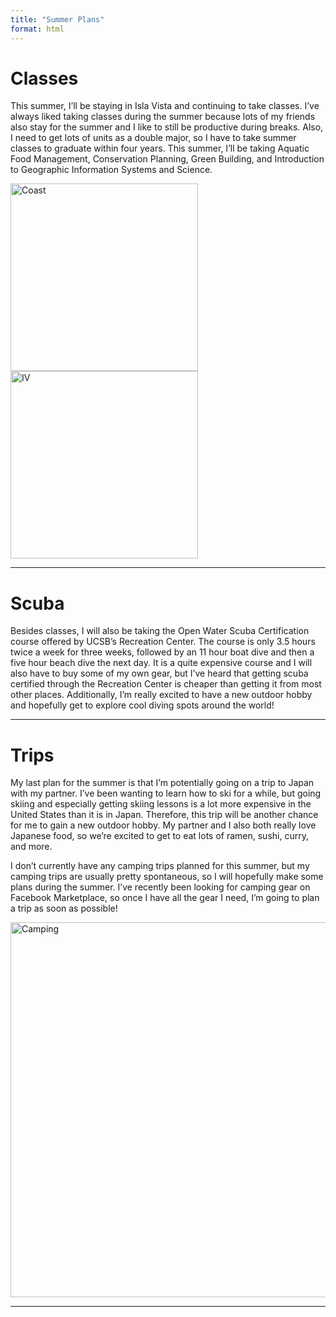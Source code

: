 ```yaml
---
title: "Summer Plans"
format: html
---
```


<h1>Classes</h1>

<p>This summer, I'll be staying in Isla Vista and continuing to take classes. I've always liked taking classes during the summer because lots of my friends also stay for the summer and I like to still be productive during breaks. Also, I need to get lots of units as a double major, so I have to take summer classes to graduate within four years. This summer, I'll be taking Aquatic Food Management, Conservation Planning, Green Building, and Introduction to Geographic Information Systems and Science.</p>

<p class="center">
  <img src="images/IMG_0914.jpg" alt="Coast" width="300"/>
  <img src="images/IMG_7191.jpg" alt="IV" width="300"/>
</p>
---

<h1>Scuba</h1>

<p>Besides classes, I will also be taking the Open Water Scuba Certification course offered by UCSB's Recreation Center. The course is only 3.5 hours twice a week for three weeks, followed by an 11 hour boat dive and then a five hour beach dive the next day. It is a quite expensive course and I will also have to buy some of my own gear, but I've heard that getting scuba certified through the Recreation Center is cheaper than getting it from most other places. Additionally, I'm really excited to have a new outdoor hobby and hopefully get to explore cool diving spots around the world!</p>

---

<h1>Trips</h1>

<p>My last plan for the summer is that I'm potentially going on a trip to Japan with my partner. I've been wanting to learn how to ski for a while, but going skiing and especially getting skiing lessons is a lot more expensive in the United States than it is in Japan. Therefore, this trip will be another chance for me to gain a new outdoor hobby. My partner and I also both really love Japanese food, so we're excited to get to eat lots of ramen, sushi, curry, and more.

I don't currently have any camping trips planned for this summer, but my camping trips are usually pretty spontaneous, so I will hopefully make some plans during the summer. I've recently been looking for camping gear on Facebook Marketplace, so once I have all the gear I need, I'm going to plan a trip as soon as possible!</p>

<p class="center">
  <img src="images/IMG_4431.jpg" alt="Camping" width="600"/>
</p>
---
